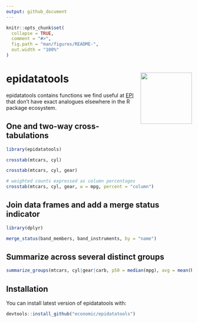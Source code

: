 ```yaml
---
output: github_document
---
```


<!-- README.md is generated from README.Rmd. Please edit that file -->

```r
knitr::opts_chunk$set(
  collapse = TRUE,
  comment = "#>",
  fig.path = "man/figures/README-",
  out.width = "100%"
)
```

# epidatatools <a href="https://economic.github.io/epidatatools/"><img src="man/figures/logo.png" align="right" height="139" /></a>

epidatatools contains functions we find useful at [EPI](https://epi.org/) that don't have exact analogues elsewhere in the R package ecosystem.

## One and two-way cross-tabulations
```r
library(epidatatools)

crosstab(mtcars, cyl)

crosstab(mtcars, cyl, gear)

# weighted counts expressed as column percentages
crosstab(mtcars, cyl, gear, w = mpg, percent = "column")
```

## Join data frames and add a merge status indicator
```r
library(dplyr)

merge_status(band_members, band_instruments, by = "name")
```

## Summarize across several distinct groups
```r
summarize_groups(mtcars, cyl|gear|carb, p50 = median(mpg), avg = mean(hp))
```

## Installation
You can install latest version of epidatatools with:

```r
devtools::install_github("economic/epidatatools")
```

